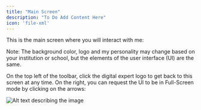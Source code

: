 ```yaml
---
title: "Main Screen"
description: "To Do Add Content Here"
icon: 'file-xml'
---
```


This is the main screen where you will interact with me:


Note: The background color, logo and my personality may change based on your institution or school, but the elements of the user interface (UI) are the same.

On the top left of the toolbar, click the digital expert logo to get back to this screen at any time. On the right, you can request the UI to be in Full-Screen mode by clicking on the arrows:

![Alt text describing the image](https://placeholdit.com/1000x600/fcefff/c0a1e6)

<Steps>
<Step title="Click your avatar in the top right corner of the screen to access your profile settings.">
</Step>

</Steps>
